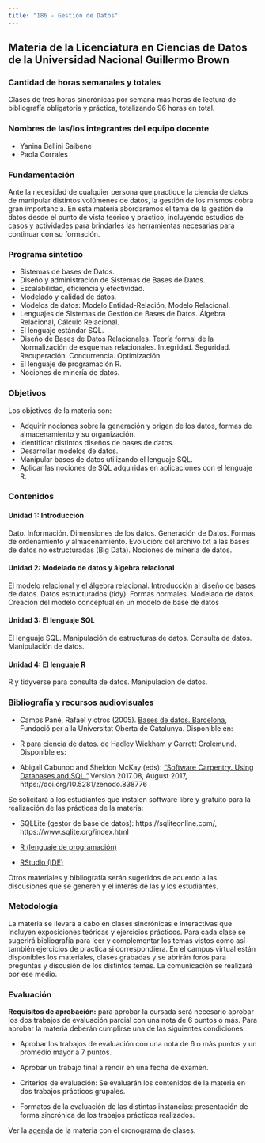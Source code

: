 ```yaml
---
title: "186 - Gestión de Datos"
---
```


## Materia de la Licenciatura en Ciencias de Datos de la Universidad Nacional Guillermo Brown

### Cantidad de horas semanales y totales

Clases de tres horas sincrónicas por semana más horas de lectura de bibliografía obligatoria y práctica, totalizando 96 horas en total.

### Nombres de las/los integrantes del equipo docente

-   Yanina Bellini Saibene
-   Paola Corrales

### Fundamentación

Ante la necesidad de cualquier persona que practique la ciencia de datos de manipular distintos volúmenes de datos, la gestión de los mismos cobra gran importancia. En esta materia abordaremos el tema de la gestión de datos desde el punto de vista teórico y práctico, incluyendo estudios de casos y actividades para brindarles las herramientas necesarias para continuar con su formación.

### Programa sintético

-   Sistemas de bases de Datos.
-   Diseño y administración de Sistemas de Bases de Datos.
-   Escalabilidad, eficiencia y efectividad.
-   Modelado y calidad de datos.
-   Modelos de datos: Modelo Entidad-Relación, Modelo Relacional.
-   Lenguajes de Sistemas de Gestión de Bases de Datos. Álgebra Relacional, Cálculo Relacional.
-   El lenguaje estándar SQL.
-   Diseño de Bases de Datos Relacionales. Teoría formal de la Normalización de esquemas relacionales. Integridad. Seguridad. Recuperación. Concurrencia. Optimización.
-   El lenguaje de programación R.
-   Nociones de minería de datos.

### Objetivos

Los objetivos de la materia son:

-   Adquirir nociones sobre la generación y origen de los datos, formas de almacenamiento y su organización.
-   Identificar distintos diseños de bases de datos.
-   Desarrollar modelos de datos.
-   Manipular bases de datos utilizando el lenguaje SQL.
-   Aplicar las nociones de SQL adquiridas en aplicaciones con el lenguaje R.

### Contenidos

#### Unidad 1: Introducción

Dato. Información. Dimensiones de los datos. Generación de Datos. Formas de ordenamiento y almacenamiento. Evolución: del archivo txt a las bases de datos no estructuradas (Big Data). Nociones de minería de datos.

#### Unidad 2: Modelado de datos y álgebra relacional

El modelo relacional y el álgebra relacional. Introducción al diseño de bases de datos. Datos estructurados (tidy). Formas normales. Modelado de datos. Creación del modelo conceptual en un modelo de base de datos

#### Unidad 3: El lenguaje SQL

El lenguaje SQL. Manipulación de estructuras de datos. Consulta de datos. Manipulación de datos.

#### Unidad 4: El lenguaje R

R y tidyverse para consulta de datos. Manipulacion de datos.

### Bibliografía y recursos audiovisuales

-   Camps Pané, Rafael y otros (2005). [Bases de datos. Barcelona](https://www.uoc.edu/pdf/masters/oficiales/img/913.pdf), Fundació per a la Universitat Oberta de Catalunya. Disponible en:

-   [R para ciencia de datos](https://es.r4ds.hadley.nz/). de Hadley Wickham y Garrett Grolemund. Disponible es:

-   Abigail Cabunoc and Sheldon McKay (eds): ["Software Carpentry. Using Databases and SQL."](https://github.com/swcarpentry/sql-novice-survey).Version 2017.08, August 2017, https://doi.org/10.5281/zenodo.838776

Se solicitará a los estudiantes que instalen software libre y gratuito para la realización de las prácticas de la materia:

-   SQLLite (gestor de base de datos): https://sqliteonline.com/, https://www.sqlite.org/index.html

-   [R (lenguaje de programación)](https://www.r-project.org/)

-   [RStudio (IDE)](https://www.rstudio.com/products/rstudio/)

Otros materiales y bibliografía serán sugeridos de acuerdo a las discusiones que se generen y el interés de las y los estudiantes.

### Metodología

La materia se llevará a cabo en clases sincrónicas e interactivas que incluyen exposiciones teóricas y ejercicios prácticos. Para cada clase se sugerirá bibliografía para leer y complementar los temas vistos como así también ejercicios de práctica si correspondiera. En el campus virtual están disponibles los materiales, clases grabadas y se abrirán foros para preguntas y discusión de los distintos temas. La comunicación se realizará por ese medio.

### Evaluación

**Requisitos de aprobación:** para aprobar la cursada será necesario aprobar los dos trabajos de evaluación parcial con una nota de 6 puntos o más. Para aprobar la materia deberán cumplirse una de las siguientes condiciones:

-   Aprobar los trabajos de evaluación con una nota de 6 o más puntos y un promedio mayor a 7 puntos.

-   Aprobar un trabajo final a rendir en una fecha de examen.

-   Criterios de evaluación: Se evaluarán los contenidos de la materia en dos trabajos prácticos grupales.

-   Formatos de la evaluación de las distintas instancias: presentación de forma sincrónica de los trabajos prácticos realizados.

Ver la [agenda](schedule.html) de la materia con el cronograma de clases.
